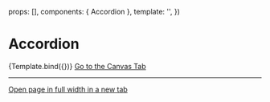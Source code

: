 
<Meta title="Components/Accordion" component={Accordion} />

  props: [],
  components: { Accordion },
  template: '<Accordion />',
})

# Accordion

<Canvas>
  <Story name="Example">{Template.bind({})}</Story>
</Canvas>

<ArgsTable story="Example" />

<a href="?path=/story/components-accordion--example">
  Go to the Canvas Tab
</a>

---

<a href="?id=components-accordion--example" target="_blank">
  Open page in full width in a new tab
</a>
